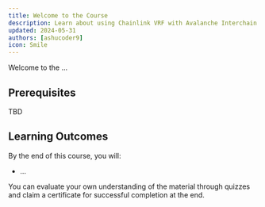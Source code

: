 ```yaml
---
title: Welcome to the Course
description: Learn about using Chainlink VRF with Avalanche Interchain Messaging.
updated: 2024-05-31
authors: [ashucoder9]
icon: Smile
---
```


Welcome to the ...

## Prerequisites

TBD

## Learning Outcomes

By the end of this course, you will:

- ...

You can evaluate your own understanding of the material through quizzes and claim a certificate for successful completion at the end.
